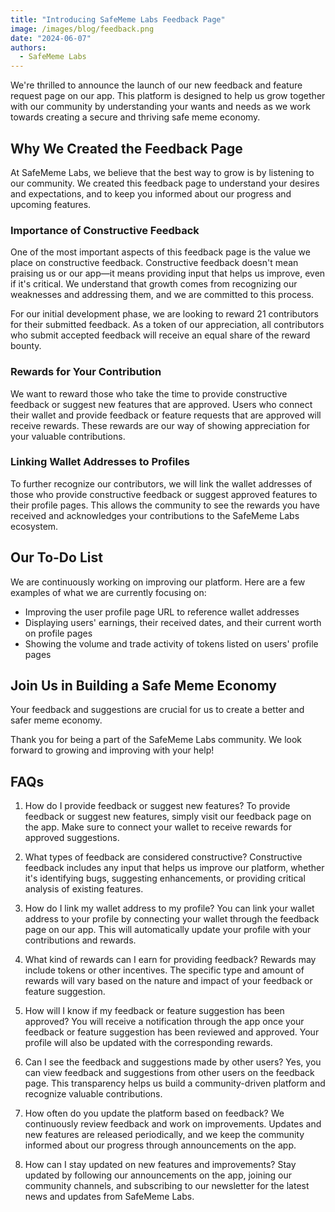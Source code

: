 ```yaml
---
title: "Introducing SafeMeme Labs Feedback Page"
image: /images/blog/feedback.png
date: "2024-06-07"
authors:
  - SafeMeme Labs
---
```


We're thrilled to announce the launch of our new feedback and feature request page on our app. This platform is designed to help us grow together with our community by understanding your wants and needs as we work towards creating a secure and thriving safe meme economy.

## Why We Created the Feedback Page

At SafeMeme Labs, we believe that the best way to grow is by listening to our community. We created this feedback page to understand your desires and expectations, and to keep you informed about our progress and upcoming features.

### Importance of Constructive Feedback

One of the most important aspects of this feedback page is the value we place on constructive feedback. Constructive feedback doesn't mean praising us or our app—it means providing input that helps us improve, even if it's critical. We understand that growth comes from recognizing our weaknesses and addressing them, and we are committed to this process.

For our initial development phase, we are looking to reward 21 contributors for their submitted feedback. As a token of our appreciation, all contributors who submit accepted feedback will receive an equal share of the reward bounty.

### Rewards for Your Contribution

We want to reward those who take the time to provide constructive feedback or suggest new features that are approved. Users who connect their wallet and provide feedback or feature requests that are approved will receive rewards. These rewards are our way of showing appreciation for your valuable contributions.

### Linking Wallet Addresses to Profiles

To further recognize our contributors, we will link the wallet addresses of those who provide constructive feedback or suggest approved features to their profile pages. This allows the community to see the rewards you have received and acknowledges your contributions to the SafeMeme Labs ecosystem.

## Our To-Do List

We are continuously working on improving our platform. Here are a few examples of what we are currently focusing on:

- Improving the user profile page URL to reference wallet addresses
- Displaying users' earnings, their received dates, and their current worth on profile pages
- Showing the volume and trade activity of tokens listed on users' profile pages

## Join Us in Building a Safe Meme Economy

Your feedback and suggestions are crucial for us to create a better and safer meme economy.

Thank you for being a part of the SafeMeme Labs community. We look forward to growing and improving with your help!

## FAQs

1. How do I provide feedback or suggest new features?
   To provide feedback or suggest new features, simply visit our feedback page on the app. Make sure to connect your wallet to receive rewards for approved suggestions.

2. What types of feedback are considered constructive?
   Constructive feedback includes any input that helps us improve our platform, whether it's identifying bugs, suggesting enhancements, or providing critical analysis of existing features.

3. How do I link my wallet address to my profile?
   You can link your wallet address to your profile by connecting your wallet through the feedback page on our app. This will automatically update your profile with your contributions and rewards.

4. What kind of rewards can I earn for providing feedback?
   Rewards may include tokens or other incentives. The specific type and amount of rewards will vary based on the nature and impact of your feedback or feature suggestion.

5. How will I know if my feedback or feature suggestion has been approved?
   You will receive a notification through the app once your feedback or feature suggestion has been reviewed and approved. Your profile will also be updated with the corresponding rewards.

6. Can I see the feedback and suggestions made by other users?
   Yes, you can view feedback and suggestions from other users on the feedback page. This transparency helps us build a community-driven platform and recognize valuable contributions.

7. How often do you update the platform based on feedback?
   We continuously review feedback and work on improvements. Updates and new features are released periodically, and we keep the community informed about our progress through announcements on the app.

8. How can I stay updated on new features and improvements?
   Stay updated by following our announcements on the app, joining our community channels, and subscribing to our newsletter for the latest news and updates from SafeMeme Labs.
